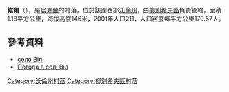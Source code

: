 {{coord|51|40|47|N|25|28|48|E|scale:30000|display=title}}

'''維爾'''（{{lang-uk|Віл}}），是[[烏克蘭|烏克蘭]]的村落，位於該國西部[[沃倫州|沃倫州]]，由[[柳別希夫區|柳別希夫區]]負責管轄，面積1.18平方公里，海拔高度146米，2001年人口211，人口密度每平方公里179.57人。

==參考資料==
* [http://gska2.rada.gov.ua/pls/z7502/A005?rdat1=26.07.2009&rf7571=4159 село Віл]{{dead link|date=2018年4月 |bot=InternetArchiveBot |fix-attempted=yes }}
* [http://weather.in.ua/ua/volynskaja/3938 Погода в селі Віл]

[[Category:沃倫州村落|Category:沃倫州村落]]
[[Category:柳別希夫區村落|Category:柳別希夫區村落]]


{{Volyn-geo-stub}}
